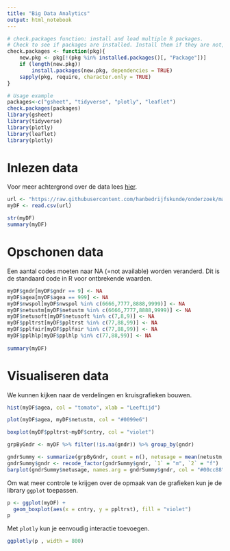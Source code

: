 ```yaml
---
title: "Big Data Analytics"
output: html_notebook
---
```


```r
# check.packages function: install and load multiple R packages.
# Check to see if packages are installed. Install them if they are not, then load them into the R session.
check.packages <- function(pkg){
    new.pkg <- pkg[!(pkg %in% installed.packages()[, "Package"])]
    if (length(new.pkg)) 
        install.packages(new.pkg, dependencies = TRUE)
    sapply(pkg, require, character.only = TRUE)
}

# Usage example
packages<-c("gsheet", "tidyverse", "plotly", "leaflet")
check.packages(packages)
library(gsheet)
library(tidyverse)
library(plotly)
library(leaflet)
library(plotly)
```


# Inlezen data
Voor meer achtergrond over de data lees [hier](http://www.europeansocialsurvey.org/data/module-index.html).

```r
url <- "https://raw.githubusercontent.com/hanbedrijfskunde/onderzoek/master/bda/data/soc-trust.csv"
myDF <- read.csv(url)

str(myDF)
summary(myDF)
```

# Opschonen data
Een aantal codes moeten naar NA (=not available) worden veranderd. Dit is de standaard code in R voor ontbrekende waarden.

```r
myDF$gndr[myDF$gndr == 9] <- NA
myDF$agea[myDF$agea == 999] <- NA
myDF$nwspol[myDF$nwspol %in% c(6666,7777,8888,9999)] <- NA
myDF$netustm[myDF$netustm %in% c(6666,7777,8888,9999)] <- NA
myDF$netusoft[myDF$netusoft %in% c(7,8,9)] <- NA
myDF$ppltrst[myDF$ppltrst %in% c(77,88,99)] <- NA
myDF$pplfair[myDF$pplfair %in% c(77,88,99)] <- NA
myDF$pplhlp[myDF$pplhlp %in% c(77,88,99)] <- NA
 
summary(myDF)
```

# Visualiseren data
We kunnen kijken naar de  verdelingen en kruisgrafieken bouwen.

```r
hist(myDF$agea, col = "tomato", xlab = "Leeftijd")

plot(myDF$agea, myDF$netustm, col = "#0099e6")

boxplot(myDF$ppltrst~myDF$cntry, col = "violet")

grpByGndr <- myDF %>% filter(!is.na(gndr)) %>% group_by(gndr)

gndrSummy <- summarize(grpByGndr, count = n(), netusage = mean(netustm, na.rm = TRUE))
gndrSummy$gndr <- recode_factor(gndrSummy$gndr, `1` = "m", `2` = "f")
barplot(gndrSummy$netusage, names.arg = gndrSummy$gndr, col = "#00cc88")
```

Om wat meer controle te krijgen over de opmaak van de grafieken kun je de library `ggplot` toepassen.

```r
p <- ggplot(myDF) +
  geom_boxplot(aes(x = cntry, y = ppltrst), fill = "violet")
p
```

Met `plotly` kun je eenvoudig interactie toevoegen.

```r
ggplotly(p , width = 800)
```